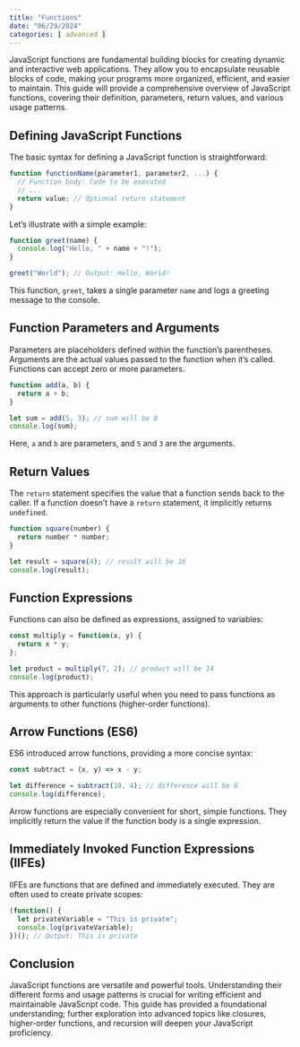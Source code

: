 ```yaml
---
title: "Functions"
date: "06/29/2024"
categories: [ advanced ]
---
```


JavaScript functions are fundamental building blocks for creating dynamic and interactive web applications.  They allow you to encapsulate reusable blocks of code, making your programs more organized, efficient, and easier to maintain. This guide will provide a comprehensive overview of JavaScript functions, covering their definition, parameters, return values, and various usage patterns.

## Defining JavaScript Functions

The basic syntax for defining a JavaScript function is straightforward:

```javascript
function functionName(parameter1, parameter2, ...) {
  // Function body: Code to be executed
  // ...
  return value; // Optional return statement
}
```

Let's illustrate with a simple example:

```javascript
function greet(name) {
  console.log("Hello, " + name + "!");
}

greet("World"); // Output: Hello, World!
```

This function, `greet`, takes a single parameter `name` and logs a greeting message to the console.


## Function Parameters and Arguments

Parameters are placeholders defined within the function's parentheses. Arguments are the actual values passed to the function when it's called.  Functions can accept zero or more parameters.

```javascript
function add(a, b) {
  return a + b;
}

let sum = add(5, 3); // sum will be 8
console.log(sum);
```

Here, `a` and `b` are parameters, and `5` and `3` are the arguments.


## Return Values

The `return` statement specifies the value that a function sends back to the caller.  If a function doesn't have a `return` statement, it implicitly returns `undefined`.

```javascript
function square(number) {
  return number * number;
}

let result = square(4); // result will be 16
console.log(result);
```


## Function Expressions

Functions can also be defined as expressions, assigned to variables:

```javascript
const multiply = function(x, y) {
  return x * y;
};

let product = multiply(7, 2); // product will be 14
console.log(product);
```

This approach is particularly useful when you need to pass functions as arguments to other functions (higher-order functions).


## Arrow Functions (ES6)

ES6 introduced arrow functions, providing a more concise syntax:

```javascript
const subtract = (x, y) => x - y;

let difference = subtract(10, 4); // difference will be 6
console.log(difference);
```

Arrow functions are especially convenient for short, simple functions.  They implicitly return the value if the function body is a single expression.


## Immediately Invoked Function Expressions (IIFEs)

IIFEs are functions that are defined and immediately executed. They are often used to create private scopes:

```javascript
(function() {
  let privateVariable = "This is private";
  console.log(privateVariable);
})(); // Output: This is private
```


## Conclusion

JavaScript functions are versatile and powerful tools. Understanding their different forms and usage patterns is crucial for writing efficient and maintainable JavaScript code.  This guide has provided a foundational understanding; further exploration into advanced topics like closures, higher-order functions, and recursion will deepen your JavaScript proficiency.

